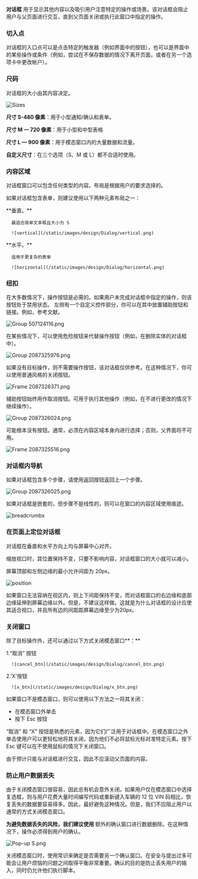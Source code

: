 **对话框** 用于显示其他内容以及吸引用户注意特定的操作或场景。该对话框会阻止用户与父页面进行交互，直到父页面关闭或执行此窗口中指定的操作。

### 切入点

对话框的入口点可以是点击特定的触发器（例如界面中的按钮），也可以是界面中的某些操作或条件（例如，尝试在不保存数据的情况下离开页面，或者在另一个选项卡中更改帐户）。

### 尺码

对话框的大小由其内容决定。

![Sizes](/static/images/design/Dialog/sizes.png)


**尺寸 S-480 像素**：用于小型通知/确认和表单。

**尺寸 M — 720 像素**：用于小型和中型表格

**尺寸 L — 900 像素**：用于模态窗口内的大量数据和流量。

**自定义尺寸**：在三个选项（S、M 或 L）都不合适时使用。

### 内容区域

对话框窗口可以包含任何类型的内容。布局是根据用户的要求选择的。

如果对话框包含表单，则建议使用以下两种元素布局之一：

<div className="row">
   <div className="col-12 col-md-6">
      **垂直。** 
      
      最适合简单文本框且大小为 S
      
      ![vertical](/static/images/design/Dialog/vertical.png)
   </div>
   <div className="col-12 col-md-6">
      **水平。** 
      
      适用于更复杂的表单

      ![horizontal](/static/images/design/Dialog/horizontal.png)
   </div>
</div>

### 纽扣

在大多数情况下，操作按钮是必需的。如果用户未完成对话框中指定的操作，则该按钮处于禁用状态。
左侧有一个自定义控件部分，你可以在其中放置辅助按钮和链接。例如，参考文献。

![Group 507124116.png](/static/images/design/Dialog/Group_507124116.png)

在某些情况下，可以使用危险按钮来代替操作按钮（例如，在删除实体的对话框中）。

![Group 2087325976.png](/static/images/design/Dialog/Group_2087325976.png)

如果没有目标操作，则不需要操作按钮，该对话框仅供参考。在这种情况下，你可以使用普通风格的关闭按钮。

![Frame 2087326371.png](/static/images/design/Dialog/Frame_2087326371.png)

辅助按钮始终用作取消按钮。可用于执行其他操作（例如，在不进行更改的情况下继续操作）。

![Group 2087326024.png](/static/images/design/Dialog/Group_2087326024.png)

可能根本没有按钮。通常，必须在内容区域本身内进行选择；否则，父界面将不可用。

![Frame 2087325516.png](/static/images/design/Dialog/Frame_2087325516.png)

### 对话框内导航

如果对话框包含多个步骤，请使用返回按钮返回上一个步骤。

![Group 2087326025.png](/static/images/design/Dialog/Group_2087326025.png)

如果对话框是嵌套的，但步骤不是线性的，则可以在窗口的内容区域使用痕迹。

![breadcrumbs](/static/images/design/Dialog/breadcrumbs.png)

### 在页面上定位对话框

对话框在垂直和水平方向上均与屏幕中心对齐。

缩放视口时，其位置保持不变，只要不影响内容，对话框窗口的大小就可以减小。

屏幕顶部和左侧边缘的最小允许间距为 20px。

![position](/static/images/design/Dialog/position.png)

如果窗口无法容纳在视区内，则上下间距保持不变，而对话框窗口的右边缘和底部边缘延伸到屏幕边缘以外。但是，不建议这样做。这就是为什么对话框的设计应使其适合视口，并且所有边的间距距屏幕边缘至少为20px。

### 关闭窗口

除了目标操作外，还可以通过以下方式关闭模态窗口**：**

<div className="row">
   <div className="col-12 col-md-6">
      1.“取消” 按钮

      ![cancel_btn](/static/images/design/Dialog/cancel_btn.png)
   </div>
   <div className="col-12 col-md-6">
      2.'X'按钮

      ![x_btn](/static/images/design/Dialog/x_btn.png)
   </div>
</div>

如果窗口不是模态窗口，则可以使用以下方法之一将其关闭：

- 在模态窗口外单击
- 按下 Esc 按钮

“取消” 和 “X” 按钮是熟悉的元素，因为它们广泛用于对话框中。在模态窗口之外单击使用户可以更轻松地将其关闭，因为他们不必将鼠标光标对准特定元素。按下 Esc 键可以在不使用鼠标的情况下关闭窗口。

由于预计只能与对话框进行交互，因此不应滚动父页面的内容。

### 防止用户数据丢失

由于关闭模态窗口很容易，因此总有机会意外关闭。如果用户仅在模态窗口中选择复选框，则与用户花费大量时间编写代码或重新键入车辆的 12 位 VIN 码相比，恢复丢失的数据要容易得多。因此，最好避免这种情况。但是，我们不应阻止用户以通常的方式关闭模态窗口。

**为避免数据丢失的风险，我们建议使用** 额外的确认窗口进行数据删除。在这种情况下，操作必须得到用户的确认。

![Pop-up S.png](/static/images/design/Dialog/Pop-up_S%202.png)

关闭模态窗口时，使用常识来确定是否需要另一个确认窗口。在安全与提出过多可能会让用户烦恼的问题之间取得平衡非常重要。确认的目的是防止丢失用户的输入，同时仍允许他们执行脚本。